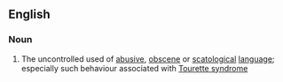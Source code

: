 ==English==

===Noun===
{{wikipedia}}
{{en-noun|-}}

# The uncontrolled used of [[abusive]], [[obscene]] or [[scatological]] [[language]]; especially such behaviour associated with [[Tourette syndrome]]